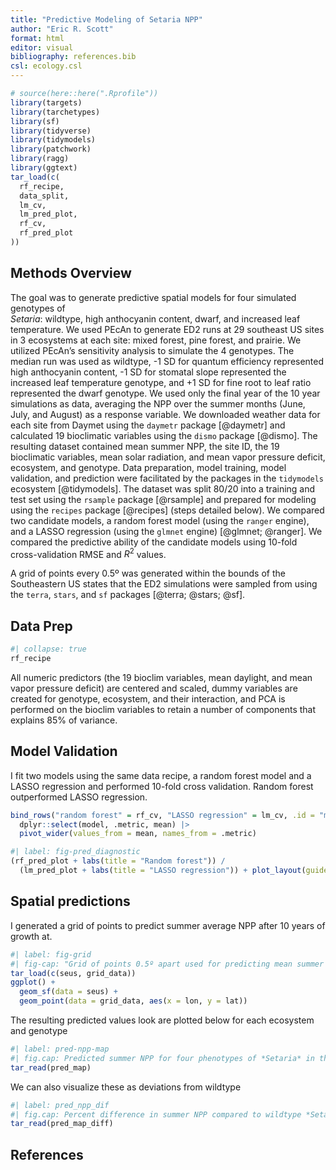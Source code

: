 ```yaml
---
title: "Predictive Modeling of Setaria NPP"
author: "Eric R. Scott"
format: html
editor: visual
bibliography: references.bib
csl: ecology.csl
---
```


```r
# source(here::here(".Rprofile"))
library(targets)
library(tarchetypes)
library(sf)
library(tidyverse)
library(tidymodels)
library(patchwork)
library(ragg)
library(ggtext)
tar_load(c(
  rf_recipe,
  data_split,
  lm_cv,
  lm_pred_plot,
  rf_cv,
  rf_pred_plot
))
```

## Methods Overview

The goal was to generate predictive spatial models for four simulated genotypes of\
*Setaria*: wildtype, high anthocyanin content, dwarf, and increased leaf temperature. We used PEcAn to generate ED2 runs at 29 southeast US sites in 3 ecosystems at each site: mixed forest, pine forest, and prairie. We utilized PEcAn's sensitivity analysis to simulate the 4 genotypes. The median run was used as wildtype, -1 SD for quantum efficiency represented high anthocyanin content, -1 SD for stomatal slope represented the increased leaf temperature genotype, and +1 SD for fine root to leaf ratio represented the dwarf genotype. We used only the final year of the 10 year simulations as data, averaging the NPP over the summer months (June, July, and August) as a response variable. We downloaded weather data for each site from Daymet using the `daymetr` package [@daymetr] and calculated 19 bioclimatic variables using the `dismo` package [@dismo]. The resulting dataset contained mean summer NPP, the site ID, the 19 bioclimatic variables, mean solar radiation, and mean vapor pressure deficit, ecosystem, and genotype. Data preparation, model training, model validation, and prediction were facilitated by the packages in the `tidymodels` ecosystem [@tidymodels]. The dataset was split 80/20 into a training and test set using the `rsample` package [@rsample] and prepared for modeling using the `recipes` package [@recipes] (steps detailed below). We compared two candidate models, a random forest model (using the `ranger` engine), and a LASSO regression (using the `glmnet` engine) [@glmnet; @ranger]. We compared the predictive ability of the candidate models using 10-fold cross-validation RMSE and $R^2$ values.\

A grid of points every 0.5º was generated within the bounds of the Southeastern US states that the ED2 simulations were sampled from using the `terra`, `stars`, and `sf` packages [@terra; @stars; @sf].

## Data Prep

```r
#| collapse: true
rf_recipe
```

All numeric predictors (the 19 bioclim variables, mean daylight, and mean vapor pressure deficit) are centered and scaled, dummy variables are created for genotype, ecosystem, and their interaction, and PCA is performed on the bioclim variables to retain a number of components that explains 85% of variance.

## Model Validation

I fit two models using the same data recipe, a random forest model and a LASSO regression and performed 10-fold cross validation. Random forest outperformed LASSO regression.

```r
bind_rows("random forest" = rf_cv, "LASSO regression" = lm_cv, .id = "model") |> 
  dplyr::select(model, .metric, mean) |> 
  pivot_wider(values_from = mean, names_from = .metric)

```

```r
#| label: fig-pred_diagnostic
(rf_pred_plot + labs(title = "Random forest")) /
  (lm_pred_plot + labs(title = "LASSO regression")) + plot_layout(guides = "collect")
```

## Spatial predictions

I generated a grid of points to predict summer average NPP after 10 years of growth at.

```r
#| label: fig-grid
#| fig-cap: "Grid of points 0.5º apart used for predicting mean summer NPP"
tar_load(c(seus, grid_data))
ggplot() + 
  geom_sf(data = seus) +
  geom_point(data = grid_data, aes(x = lon, y = lat))
```

The resulting predicted values look are plotted below for each ecosystem and genotype

```r
#| label: pred-npp-map
#| fig.cap: Predicted summer NPP for four phenotypes of *Setaria* in three simulated ecosystems. NPP values were predicted using a random forest model trained on ED2 simulations at 29 sites and 3 ecosystems per site.  NPP values are predicted on a 0.5º grid and displayed on a log scale.
tar_read(pred_map)
```

We can also visualize these as deviations from wildtype

```r
#| label: pred_npp_dif
#| fig.cap: Percent difference in summer NPP compared to wildtype *Setaria* predicted in the South East US.
tar_read(pred_map_diff)
```

## References

::: {#refs}
:::
